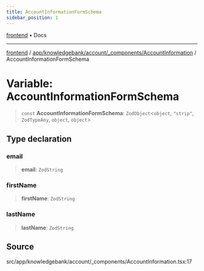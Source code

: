 ```yaml
---
title: AccountInformationFormSchema
sidebar_position: 1
---
```


[frontend](../../../../../..) • Docs

***

[frontend](../../../../../..) / [app/knowledgebank/account/\_components/AccountInformation](..) / AccountInformationFormSchema

# Variable: AccountInformationFormSchema

> `const` **AccountInformationFormSchema**: `ZodObject`\<`object`, `"strip"`, `ZodTypeAny`, `object`, `object`\>

## Type declaration

### email

> **email**: `ZodString`

### firstName

> **firstName**: `ZodString`

### lastName

> **lastName**: `ZodString`

## Source

src/app/knowledgebank/account/\_components/AccountInformation.tsx:17
